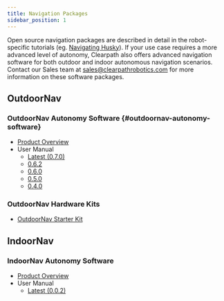 ```yaml
---
title: Navigation Packages
sidebar_position: 1
---
```


Open source navigation packages are described in detail in the robot-specific
tutorials (eg. [Navigating Husky](/docs/robots/outdoor_robots/husky/tutorials_husky/tutorials_husky_ros1#navigating-husky)).
If your use case requires a more advanced level of autonomy, Clearpath also offers advanced navigation software
for both outdoor and indoor autonomous navigation scenarios. Contact our Sales team at
sales@clearpathrobotics.com for more information on these software packages.

## OutdoorNav

### OutdoorNav Autonomy Software {#outdoornav-autonomy-software}

- [Product Overview](https://clearpathrobotics.com/outdoor-autonomy-software/)
- User Manual
  - [Latest (0.7.0)](/docs_outdoornav_user_manual)
  <!-- - [0.7.0](/docs_outdoornav_user_manual/0.7.0) -->
  - [0.6.2](https://clearpathrobotics.com/assets/manuals/outdoornav/index.html)
  - [0.6.0](https://clearpathrobotics.com/assets/manuals/outdoornav/archived/0.6.0/index.html)
  - [0.5.0](https://clearpathrobotics.com/assets/manuals/outdoornav/archived/0.5.0/index.html)
  - [0.4.0](https://clearpathrobotics.com/assets/manuals/outdoornav/archived/0.4.0/index.html)

### OutdoorNav Hardware Kits

- [OutdoorNav Starter Kit](/docs/software/navigation_packages/hardware_kits/outdoornav_starter_kit)

## IndoorNav

### IndoorNav Autonomy Software

- [Product Overview](https://clearpathrobotics.com/autonomy-research-kit/)
- User Manual
  - [Latest (0.0.2)](/docs_indoornav_user_manual)
